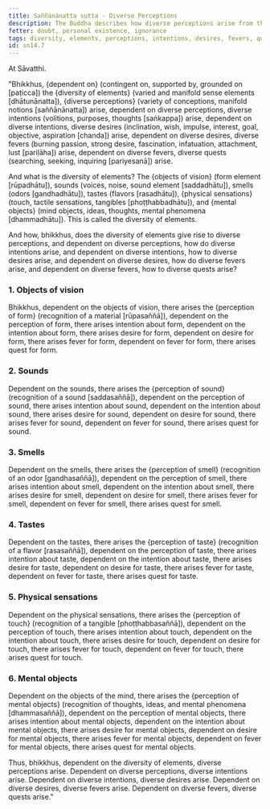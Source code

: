 ```yaml
---
title: Saññānānatta sutta - Diverse Perceptions
description: The Buddha describes how diverse perceptions arise from the diversity of elements, and how they lead to the arising of diverse intentions, desires, fevers, and quests.
fetter: doubt, personal existence, ignorance
tags: diversity, elements, perceptions, intentions, desires, fevers, quests, sn, sn12-21, six sense bases
id: sn14.7
---
```


At Sāvatthi.

"Bhikkhus, \{dependent on} (contingent on, supported by, grounded on [paṭicca]) the \{diversity of elements} (varied and manifold sense elements [dhātunānatta]), \{diverse perceptions} (variety of conceptions, manifold notions [saññānānatta]) arise,
dependent on diverse perceptions, diverse intentions (volitions, purposes, thoughts [saṅkappa]) arise,
dependent on diverse intentions, diverse desires (inclination, wish, impulse, interest, goal, objective, aspiration [chanda]) arise,
dependent on diverse desires, diverse fevers (burning passion, strong desire, fascination, infatuation, attachment, lust [pariḷāha]) arise,
dependent on diverse fevers, diverse quests (searching, seeking, inquiring [pariyesanā]) arise.

And what is the diversity of elements? The \{objects of vision} (form element [rūpadhātu]), sounds (voices, noise, sound element [saddadhātu]), smells (odors [gandhadhātu]), tastes (flavors [rasadhātu]), \{physical sensations} (touch, tactile sensations, tangibles [phoṭṭhabbadhātu]), and \{mental objects} (mind objects, ideas, thoughts, mental phenomena [dhammadhātu]). This is called the diversity of elements.

And how, bhikkhus, does the diversity of elements give rise to diverse perceptions,
and dependent on diverse perceptions, how do diverse intentions arise,
and dependent on diverse intentions, how to diverse desires arise,
and dependent on diverse desires, how do diverse fevers arise,
and dependent on diverse fevers, how to diverse quests arise?

### 1. Objects of vision

Bhikkhus, dependent on the objects of vision, there arises the \{perception of form} (recognition of a material [rūpasaññā]),
dependent on the perception of form, there arises intention about form,
dependent on the intention about form, there arises desire for form,
dependent on desire for form, there arises fever for form,
dependent on fever for form, there arises quest for form.

### 2. Sounds

Dependent on the sounds, there arises the \{perception of sound} (recognition of a sound [saddasaññā]),
dependent on the perception of sound, there arises intention about sound,
dependent on the intention about sound, there arises desire for sound,
dependent on desire for sound, there arises fever for sound,
dependent on fever for sound, there arises quest for sound.

### 3. Smells

Dependent on the smells, there arises the \{perception of smell} (recognition of an odor [gandhasaññā]),
dependent on the perception of smell, there arises intention about smell,
dependent on the intention about smell, there arises desire for smell,
dependent on desire for smell, there arises fever for smell,
dependent on fever for smell, there arises quest for smell.

### 4. Tastes

Dependent on the tastes, there arises the \{perception of taste} (recognition of a flavor [rasasaññā]),
dependent on the perception of taste, there arises intention about taste,
dependent on the intention about taste, there arises desire for taste,
dependent on desire for taste, there arises fever for taste,
dependent on fever for taste, there arises quest for taste.

### 5. Physical sensations

Dependent on the physical sensations, there arises the \{perception of touch} (recognition of a tangible [phoṭṭhabbasaññā]),
dependent on the perception of touch, there arises intention about touch,
dependent on the intention about touch, there arises desire for touch,
dependent on desire for touch, there arises fever for touch,
dependent on fever for touch, there arises quest for touch.

### 6. Mental objects

Dependent on the objects of the mind, there arises the \{perception of mental objects} (recognition of thoughts, ideas, and mental phenomena [dhammasaññā]),
dependent on the perception of mental objects, there arises intention about mental objects,
dependent on the intention about mental objects, there arises desire for mental objects,
dependent on desire for mental objects, there arises fever for mental objects,
dependent on fever for mental objects, there arises quest for mental objects.

Thus, bhikkhus, dependent on the diversity of elements, diverse perceptions arise. Dependent on diverse perceptions, diverse intentions arise. Dependent on diverse intentions, diverse desires arise. Dependent on diverse desires, diverse fevers arise. Dependent on diverse fevers, diverse quests arise."